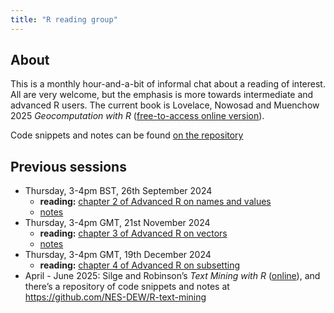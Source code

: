 ---
title: "R reading group"
---

## About 

This is a monthly hour-and-a-bit of informal chat about a reading of interest. All are very welcome, but the emphasis is more towards intermediate and advanced R users. The current book is Lovelace, Nowosad and Muenchow 2025 *Geocomputation with R* ([free-to-access online version](https://r.geocompx.org/)).

Code snippets and notes can be found [on the repository](https://github.com/NES-DEW/KIND-R-reading-group)

## Previous sessions

+ Thursday, 3-4pm BST, 26th September 2024
    + **reading:** [chapter 2 of Advanced R on names and values](https://adv-r.hadley.nz/names-values.html)
    + [notes](rrg/rrg_2024-09-26.qmd)
+ Thursday, 3-4pm GMT, 21st November 2024
    + **reading:** [chapter 3 of Advanced R on vectors](https://adv-r.hadley.nz/vectors-chap.html)
    + [notes](rrg/rrg_2024-11-24.qmd)
+ Thursday, 3-4pm GMT, 19th December 2024
    + **reading:** [chapter 4 of Advanced R on subsetting](https://adv-r.hadley.nz/subsetting.html)
+ April - June 2025: Silge and Robinson's *Text Mining with R* ([online](https://www.tidytextmining.com/tidytext)), and there's a repository of code snippets and notes at [https://github.com/NES-DEW/R-text-mining](https://github.com/NES-DEW/R-text-mining)    


